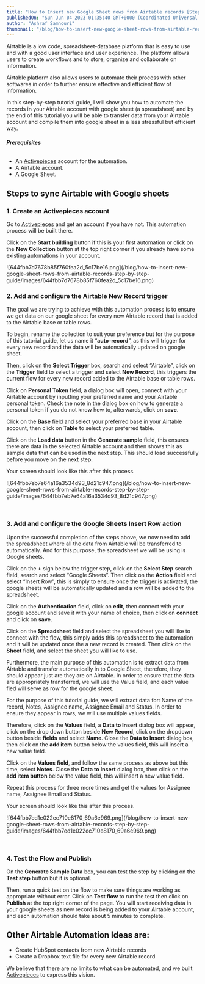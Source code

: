 ```yaml
---
title: "How to Insert new Google Sheet rows from Airtable records [Step by Step Guide]"
publishedOn: "Sun Jun 04 2023 01:35:40 GMT+0000 (Coordinated Universal Time)"
author: "Ashraf Samhouri"
thumbnail: "/blog/how-to-insert-new-google-sheet-rows-from-airtable-records-step-by-step-guide/thumbnail.png"
---
```


Airtable is a low code, spreadsheet-database platform that is easy to use and with a good user interface and user experience. The platform allows users to create workflows and to store, organize and collaborate on information.

Airtable platform also allows users to automate their process with other softwares in order to further ensure effective and efficient flow of information.

In this step-by-step tutorial guide, I will show you how to automate the records in your Airtable account with google sheet (a spreadsheet) and by the end of this tutorial you will be able to transfer data from your Airtable account and compile them into google sheet in a less stressful but efficient way.

###### **Prerequisites**

*   An [Activepieces](https://cloud.activepieces.com/sign-up) account for the automation. 
*   A Airtable account.
*   A Google Sheet.

**Steps to sync Airtable with Google sheets**
---------------------------------------------

### **1\. Create an Activepieces account**

Go to [Activepieces](https://cloud.activepieces.com/sign-up) and get an account if you have not. This automation process will be built there.‍

Click on the **Start building** button if this is your first automation or click on the **New Collection** button at the top right corner if you already have some existing automations in your account.

!\[644fbb7d7678b85f760fea2d\_5c17be16.png\](/blog/how-to-insert-new-google-sheet-rows-from-airtable-records-step-by-step-guide/images/644fbb7d7678b85f760fea2d\_5c17be16.png)

### **2\. Add and configure the Airtable New Record trigger**

The goal we are trying to achieve with this automation process is to ensure we get data on our google sheet for every new Airtable record that is added to the Airtable base or table rows.

To begin, rename the collection to suit your preference but for the purpose of this tutorial guide, let us name it “**auto-record**”, as this will trigger for every new record and the data will be automatically updated on google sheet.

Then, click on the **Select Trigger** box, search and select “Airtable”, click on the **Trigger** field to select a trigger and select **New Record**, this triggers the current flow for every new record added to the Airtable base or table rows.

Click on **Personal Token** field, a dialog box will open, connect with your Airtable account by inputting your preferred name and your Airtable personal token. Check the note in the dialog box on how to generate a personal token if you do not know how to, afterwards, click on **save**.

Click on the **Base** field and select your preferred base in your Airtable account, then click on **Table** to select your preferred table.

Click on the **Load data** button in the **Generate sample** field, this ensures there are data in the selected Airtable account and then shows this as sample data that can be used in the next step. This should load successfully before you move on the next step.

Your screen should look like this after this process.

!\[644fbb7eb7e64a16a3534d93\_8d21c947.png\](/blog/how-to-insert-new-google-sheet-rows-from-airtable-records-step-by-step-guide/images/644fbb7eb7e64a16a3534d93\_8d21c947.png)

‍

### **3\. Add and configure the Google Sheets Insert Row action**

Upon the successful completion of the steps above, we now need to add the spreadsheet where all the data from Airtable will be transferred to automatically. And for this purpose, the spreadsheet we will be using is Google sheets.

Click on the **+** sign below the trigger step, click on the **Select Step** search field, search and select “Google Sheets”. Then click on the **Action** field and select “Insert Row”, this is simply to ensure once the trigger is activated, the google sheets will be automatically updated and a row will be added to the spreadsheet.

Click on the **Authentication** field, click on **edit**, then connect with your google account and save it with your name of choice, then click on **connect** and click on **save**.

Click on the **Spreadsheet** field and select the spreadsheet you will like to connect with the flow, this simply adds this spreadsheet to the automation and it will be updated once the a new record is created. Then click on the **Sheet** field, and select the sheet you will like to use.

Furthermore, the main purpose of this automation is to extract data from Airtable and transfer automatically in to Google Sheet, therefore, they should appear just are they are on Airtable. In order to ensure that the data are appropriately transferred, we will use the Value field, and each value fied will serve as row for the google sheet.

For the purpose of this tutorial guide, we will extract data for: Name of the record, Notes, Assignee name, Assignee Email and Status. In order to ensure they appear in rows, we will use multiple values fields.

Therefore, click on the **Values** field, a **Data to Insert** dialog box will appear, click on the drop down button beside **New Record**, click on the dropdown button beside **fields** and select **Name**. Close the **Data to Insert** dialog box, then click on the **add item** button below the values field, this will insert a new value field.

Click on the **Values field**, and follow the same process as above but this time, select **Notes**. Close the **Data to Insert** dialog box, then click on the **add item button** below the value field, this will insert a new value field.

Repeat this process for three more times and get the values for Assignee name, Assignee Email and Status.

Your screen should look like this after this process.  

!\[644fbb7ed1e022ec710e8170\_69a6e969.png\](/blog/how-to-insert-new-google-sheet-rows-from-airtable-records-step-by-step-guide/images/644fbb7ed1e022ec710e8170\_69a6e969.png)

‍

### **4\. Test the Flow and Publish**

On the **Generate Sample Data** box, you can test the step by clicking on the **Test step** button but it is optional.

Then, run a quick test on the flow to make sure things are working as appropriate without error. Click on **Test flow** to run the test then click on **Publish** at the top right corner of the page. You will start receiving data in your google sheets as new record is being added to your Airtable account, and each automation should take about 5 minutes to complete.

  

**Other Airtable Automation Ideas are:**
----------------------------------------

*   Create HubSpot contacts from new Airtable records
*   Create a Dropbox text file for every new Airtable record

We believe that there are no limits to what can be automated, and we built [Activepieces](https://cloud.activepieces.com/sign-up) to express this vision.

